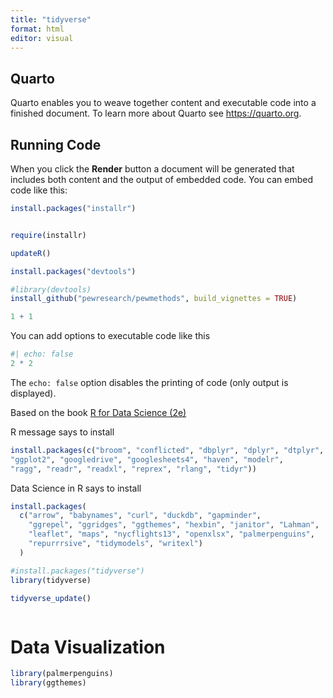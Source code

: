 ---
title: "tidyverse"
format: html
editor: visual
---

## Quarto

Quarto enables you to weave together content and executable code into a finished document. To learn more about Quarto see <https://quarto.org>.

## Running Code

When you click the **Render** button a document will be generated that includes both content and the output of embedded code. You can embed code like this:

```{r}
install.packages("installr")


```

```{r}

```

```{r}

require(installr)
```

```{r}
updateR()
```

```{r}
install.packages("devtools")
```

```{r}
#library(devtools)
install_github("pewresearch/pewmethods", build_vignettes = TRUE)

```

```{r}
1 + 1
```

You can add options to executable code like this

```{r}
#| echo: false
2 * 2
```

The `echo: false` option disables the printing of code (only output is displayed).

Based on the book [R for Data Science (2e)](https://r4ds.hadley.nz/)

R message says to install

```{r}
install.packages(c("broom", "conflicted", "dbplyr", "dplyr", "dtplyr", "forcats", 
"ggplot2", "googledrive", "googlesheets4", "haven", "modelr", 
"ragg", "readr", "readxl", "reprex", "rlang", "tidyr"))
```

Data Science in R says to install

```{r}
install.packages(
  c("arrow", "babynames", "curl", "duckdb", "gapminder", 
    "ggrepel", "ggridges", "ggthemes", "hexbin", "janitor", "Lahman", 
    "leaflet", "maps", "nycflights13", "openxlsx", "palmerpenguins", 
    "repurrrsive", "tidymodels", "writexl")
  )
```

```{r}
#install.packages("tidyverse")
library(tidyverse)
```

```{r}
tidyverse_update()
```

```{python}

```

# Data Visualization

```{r}
library(palmerpenguins)
library(ggthemes)
```

```{r}

```
